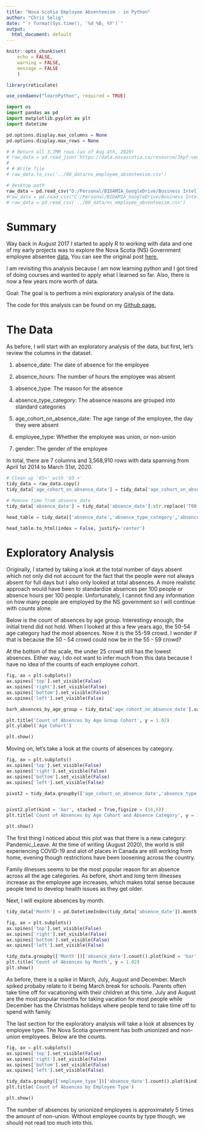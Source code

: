 ```yaml
---
title: "Nova Scotia Employee Absenteeism - in Python"
author: "Chris Selig"
date: "`r format(Sys.time(), '%d %B, %Y')`"
output:
  html_document: default
---
```


```r
knitr::opts_chunk$set(
    echo = FALSE,
    warning = FALSE,
    message = FALSE
    )
```

```r
library(reticulate)
```


```r
use_condaenv("learnPython", required = TRUE)
```

```python
import os
import pandas as pd
import matplotlib.pyplot as plt
import datetime
```

```python
pd.options.display.max_columns = None
pd.options.display.max_rows = None
```

```python
# # Return all 3.7MM rows (as of Aug 4th, 2020)
# raw_data = pd.read_json('https://data.novascotia.ca/resource/3kpf-veux.json?$limit=4000000')
# 
# # Write file
# raw_data.to_csv('../00_data/ns_employee_absenteeism.csv')
```

```python
# desktop path
raw_data = pd.read_csv("D:/Personal/BIDAMIA_GoogleDrive/Business Intelligence/Python/Data/ns_employee_absenteeism.csv")
#raw_data = pd.read_csv("C:/Personal/BIDAMIA_GoogleDrive/Business Intelligence/Python/Data/ns_employee_absenteeism.csv")
# raw_data = pd.read_csv('../00_data/ns_employee_absenteeism.csv')
```


# Summary

Way back in August 2017 I started to apply R to working with data and one of my early projects was to explore the Nova Scotia (NS) Government employee absentee [data.](https://data.novascotia.ca/Public-Service/Nova-Scotia-Government-Employee-Absenteeism/3kpf-veux) You can see the original post [here.](https://bidamia.ca/post/nova-scotia-government-employee-absentee-analysis/)

I am revisiting this analysis because I am now learning python and I got tired of doing courses and wanted to apply what I learned so far. Also, there is now a few years more worth of data. 

Goal: The goal is to perfrom a mini exploratory analysis of the data.

The code for this analysis can be found on my [Github page.](https://github.com/chrisselig/ns_employee_absenteeism_python)


# The Data

As before, I will start with an exploratory analysis of the data, but first, let's review the columns in the dataset.

1. absence_date: The date of absence for the employee

2. absence_hours: The number of hours the employee was absent

3. absence_type: The reason for the absence

4. absence_type_category: The absence reasons are grouped into standard categories

5. age_cohort_on_absence_date: The age range of the employee, the day they were absent

6. employee_type: Whether the employee was union, or non-union

7. gender: The gender of the employee

In total, there are 7 columns and 3,568,910 rows with data spanning from April 1st 2014 to March 31st, 2020.

```python
# Clean up '65+' with '65 +'
tidy_data = raw_data.copy()
tidy_data['age_cohort_on_absence_date'] = tidy_data['age_cohort_on_absence_date'].str.replace(pat = '65+',repl = '65 +', regex = False)

# Remove time from absence_date
tidy_data['absence_date'] = tidy_data['absence_date'].str.replace('T00:00:00.000','')
```

```python
head_table = tidy_data[['absence_date','absence_type_category','absence_type','absence_hours', 'employee_type']].head()[1:6]

head_table.to_html(index = False, justify='center')
```


# Exploratory Analysis

Originally, I started by taking a look at the total number of days absent which not only did not account for the fact that the people were not always absent for full days but I also only looked at total absences. A more realistic approach would have been to standardize absences per 100 people or absence hours per 100 people. Unfortunately, I cannot find any information on how many people are employed by the NS government so I will continue with counts alone. 

Below is the count of absences by age group. Interestingy enough, the initial trend did not hold. When I looked at this a few years ago, the 50-54 age category had the most absences. Now it is the 55-59 crowd. I wonder if that is because the 50 - 54 crowd could now be in the 55 - 59 crowd?

At the bottom of the scale, the under 25 crowd still has the lowest absences. Either way, I do not want to infer much from this data because I have no idea of the counts of each employee cohort.


```python
fig, ax = plt.subplots()
ax.spines['top'].set_visible(False)
ax.spines['right'].set_visible(False)
ax.spines['bottom'].set_visible(False)
ax.spines['left'].set_visible(False)

barh_absences_by_age_group = tidy_data['age_cohort_on_absence_date'].value_counts().sort_values(ascending = True).plot(kind='barh',figsize = (7,6), color = ('#4C586F'))

plt.title('Count of Absences by Age Group Cohort', y = 1.02)
plt.ylabel('Age Cohort')

plt.show()
```

Moving on, let's take a look at the counts of absences by category.

```python
fig, ax = plt.subplots()
ax.spines['top'].set_visible(False)
ax.spines['right'].set_visible(False)
ax.spines['bottom'].set_visible(False)
ax.spines['left'].set_visible(False)

pivot2 = tidy_data.groupby(['age_cohort_on_absence_date','absence_type_category'])['absence_date'].count().unstack('absence_type_category').fillna(0)


pivot2.plot(kind = 'bar', stacked = True,figsize = (16,6))
plt.title('Count of Absences by Age Cohort and Absence Category', y = 1.02)

plt.show()
```

The first thing I noticed about this plot was that there is a new category: Pandemic_Leave. At the time of writing (August 2020), the world is still experiencing COVID-19 and alot of places in Canada are still working from home, evening though restrictions have been loosening across the country.

Family illnesses seems to be the most popular reason for an absence across all the age categories. As before, short and long term illnesses increase as the employee age increases, which makes total sense because people tend to develop health issues as they get older.

Next, I will explore absences by month. 

```python
tidy_data['Month'] = pd.DatetimeIndex(tidy_data['absence_date']).month

fig, ax = plt.subplots()
ax.spines['top'].set_visible(False)
ax.spines['right'].set_visible(False)
ax.spines['bottom'].set_visible(False)
ax.spines['left'].set_visible(False)

tidy_data.groupby(['Month'])['absence_date'].count().plot(kind = 'bar', figsize = (7,6),color = ('#4C586F'), rot = 0)
plt.title('Count of Absences by Month', y = 1.02)
plt.show()
```

As before, there is a spike in March, July, August and December. March spiked probaby relate to it being March break for schools. Parents often take time off for vacationing with their children at this time. July and August are the most popular months for taking vacation for most people while December has the Christmas holidays where people tend to take time off to spend with family.

The last section for the exploratory analysis will take a look at absences by employee type. The Nova Scotia government has both unionized and non-union employees. Below are the counts.



```python
fig, ax = plt.subplots()
ax.spines['top'].set_visible(False)
ax.spines['right'].set_visible(False)
ax.spines['bottom'].set_visible(False)
ax.spines['left'].set_visible(False)

tidy_data.groupby(['employee_type'])['absence_date'].count().plot(kind = 'barh',figsize = (7,6),color = ('#4C586F'))
plt.title('Count of Absences by Employee Type')

plt.show()
```

The number of absences by unionized employees is approximately 5 times the amount of non-union. Without employee counts by type though, we should not read too much into this.




